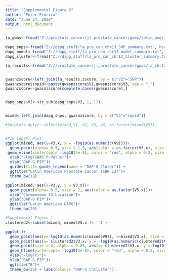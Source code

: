 ---
title: "Supplemental Figure 2"
author: "Peter Fiorica"
date: "June 24, 2020"
output: html_document
---

```{r}
la_gwas<-fread("Z://prostate_cancer/jl_prostate_cancer/gwas/latin_american_gwas_results.txt", header = T)
```

```{r}
dapg_snps<-fread("Z://dapg_stuff/la_pro_can_chr13_SNP_summary.txt", header = F)
dapg_model<-fread("Z://dapg_stuff/la_pro_can_chr13_model_summary.txt", header = F)
dapg_cluster<-fread("Z://dapg_stuff/la_pro_can_chr13_Cluster_summary.txt", header = F)

la_results<-fread("Z://prostate_cancer/jl_prostate_cancer/gwas/la_chr13_1mb_range.txt", header = F)


gwasnzscore<-left_join(la_results,zscore, by = c("V2"="SNP"))
gwasnzscore$snpid<-paste(gwasnzscore$V1,gwasnzscore$V3, sep = "_")
gwasnzscore<-gwasnzscore[complete.cases(gwasnzscore),]


dapg_snps$V2<-str_sub(dapg_snps$V2, 1, 12)


mixed<-left_join(dapg_snps, gwasnzscore, by = c("V2"="snpid"))

#forplot<-dplyr::select(mixed,V1, V2, V3, V4, as.factor(mixed$V5))


#PIP Log(P) Plot
ggplot(mixed, aes(y=V3.x, x = -log10(as.numeric(V9))))+
  geom_point(alpha= 0.5, size = 1.5, aes(color = as.factor(V5.x), size = V3.x))+
 geom_vline(xintercept= -log10(5e-8), color = "red", alpha = 0.2, size = 2)+
  xlab("-log(GWAS P-Value)")+
  ylab("DAP-G PIP")+
  guides(fill= guide_legend(name = "DAP-G Cluser")) +
  ggtitle("Latin American Prostate Cancer (CHR 13)")+
  theme_bw(18)

ggplot(mixed, aes(x=V3.y, y = V3.x))+
  geom_point(alpha= 0.5, size = 2, aes(color = as.factor(V5.x)))+
  xlab("Chromosome 13 Location")+
  ylab("DAP-G PIP")+
  ggtitle("Latin American DAPG")+
  theme_bw(20)

#Supplemetal Figure 1
clustered2<-subset(mixed, mixed$V5.x != '-1')

ggplot()+ 
  geom_point(aes(y=-log10(as.numeric(mixed$V9)), x=mixed$V3.x), size = 4.5, alpha = 0.2, colour = "grey")+
  geom_point(aes(x= clustered2$V3.x, y = -log10(as.numeric(clustered2$V9))), size = 4.5, alpha = 1.0, colour= "black")+
  geom_point(size = 4, alpha = 0.85, aes(x= clustered2$V3.x, y =-log10(as.numeric(clustered2$V9)), color = as.factor(clustered2$V5.x)))+
  geom_hline(yintercept= -log10(5e-8), color = "red", alpha = 0.2, size = 2)+
  ylab("-log(P)")+
  xlab("DAP-G PIP")+
  ggtitle("B")+
  theme_bw(18) + labs(colour= "DAP-G \nCluster")
```
